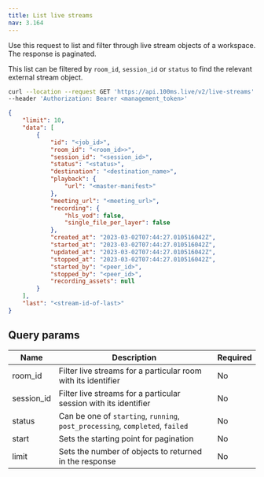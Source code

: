 ```yaml
---
title: List live streams
nav: 3.164
---
```


Use this request to list and filter through live stream objects of a workspace. The response is paginated.

This list can be filtered by `room_id`, `session_id` or `status` to find the relevant external stream object.

<GetRequest title="https://api.100ms.live/v2/live-streams" />
<Request id="req-0">

```bash
curl --location --request GET 'https://api.100ms.live/v2/live-streams' \
--header 'Authorization: Bearer <management_token>'
```

</Request>

<ResponseBox id="res-0" status="200 OK">

```json
{
    "limit": 10,
    "data": [
        {
            "id": "<job_id>",
            "room_id": "<room_id>>",
            "session_id": "<session_id>",
            "status": "<status>",
            "destination": "<destination_name>",
            "playback": {
                "url": "<master-manifest>"
            },
            "meeting_url": "<meeting_url>",
            "recording": {
                "hls_vod": false,
                "single_file_per_layer": false
            },
            "created_at": "2023-03-02T07:44:27.010516042Z",
            "started_at": "2023-03-02T07:44:27.010516042Z",
            "updated_at": "2023-03-02T07:44:27.010516042Z",
            "stopped_at": "2023-03-02T07:44:27.010516042Z",
            "started_by": "<peer_id>",
            "stopped_by": "<peer_id>",
            "recording_assets": null
        }
    ],
    "last": "<stream-id-of-last>"
}
```

</ResponseBox>

## Query params

| Name   | Description | Required |
| ------ | -------- | ------- |
| room_id | Filter live streams for a particular room with its identifier | No |
| session_id | Filter live streams for a particular session with its identifier | No |
| status | Can be one of `starting`, `running`, `post_processing`, `completed`, `failed` | No |
| start | Sets the starting point for pagination | No |
| limit | Sets the number of objects to returned in the response | No |
